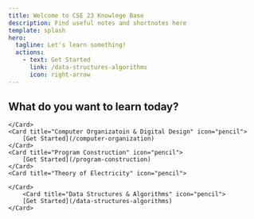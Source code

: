 ```yaml
---
title: Welcome to CSE 23 Knowlege Base
description: Find useful notes and shortnotes here
template: splash
hero:
  tagline: Let's learn something!
  actions:
    - text: Get Started
      link: /data-structures-algorithms
      icon: right-arrow
---
```



## What do you want to learn today?

<CardGrid stagger>
	<Card title="Methods of Mathematics" icon="pencil">
		
	</Card>
  	<Card title="Computer Organizatoin & Digital Design" icon="pencil">
		[Get Started](/computer-organization)
	</Card>
  	<Card title="Program Construction" icon="pencil">
		[Get Started](/program-construction)
	</Card>
  	<Card title="Theory of Electricity" icon="pencil">
		
	</Card>
    	<Card title="Data Structures & Algorithms" icon="pencil">
		[Get Started](/data-structures-algorithms)
	</Card>
</CardGrid>